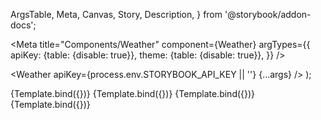   ArgsTable,
  Meta,
  Canvas,
  Story,
  Description,
} from '@storybook/addon-docs';


<Meta
  title="Components/Weather"
  component={Weather}
  argTypes={{
    apiKey: {table: {disable: true}},
    theme: {table: {disable: true}},
  }}
/>

  <Weather apiKey={process.env.STORYBOOK_API_KEY || ''} {...args} />
);

<Canvas>
  <Story name="Light" args={{theme: 'light'}}>
    {Template.bind({})}
  </Story>
  <Story name="Dark" args={{theme: 'dark'}}>
    {Template.bind({})}
  </Story>
  <Story name="Monospace Dark" args={{theme: 'monospace-dark'}}>
    {Template.bind({})}
  </Story>
  <Story name="Monospace Light" args={{theme: 'monospace-light'}}>
    {Template.bind({})}
  </Story>
</Canvas>

<ArgsTable of={Weather} />
